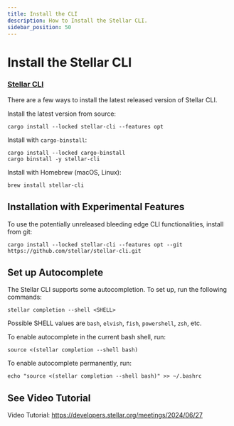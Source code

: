 ```yaml
---
title: Install the CLI
description: How to Install the Stellar CLI.
sidebar_position: 50
---
```


# Install the Stellar CLI

### [Stellar CLI](https://github.com/stellar/stellar-cli)

There are a few ways to install the latest released version of Stellar CLI.

Install the latest version from source:

```
cargo install --locked stellar-cli --features opt
```

Install with `cargo-binstall`:

```
cargo install --locked cargo-binstall
cargo binstall -y stellar-cli
```

Install with Homebrew (macOS, Linux):

```
brew install stellar-cli
```

## Installation with Experimental Features

To use the potentially unreleased bleeding edge CLI functionalities, install from git:

```
cargo install --locked stellar-cli --features opt --git https://github.com/stellar/stellar-cli.git
```

## Set up Autocomplete

The Stellar CLI supports some autocompletion. To set up, run the following commands:

```
stellar completion --shell <SHELL>
```

Possible SHELL values are `bash`, `elvish`, `fish`, `powershell`, `zsh`, etc.

To enable autocomplete in the current bash shell, run:

```
source <(stellar completion --shell bash)
```

To enable autocomplete permanently, run:

```
echo "source <(stellar completion --shell bash)" >> ~/.bashrc
```

## See Video Tutorial

Video Tutorial: https://developers.stellar.org/meetings/2024/06/27
